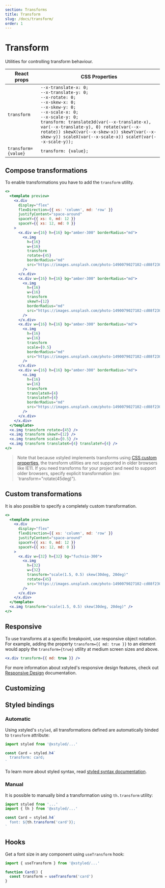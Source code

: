 ```yaml
---
section: Transforms
title: Transform
slug: /docs/transform/
order: 1
---
```


# Transform

Utilities for controlling transform behaviour.

<carbon-ad />

| React props         | CSS Properties                                                                                                                                                                                                                                                                                                                                                         |
| ------------------- | ---------------------------------------------------------------------------------------------------------------------------------------------------------------------------------------------------------------------------------------------------------------------------------------------------------------------------------------------------------------------- |
| `transform`         | `--x-translate-x: 0;`<br />`--x-translate-y: 0;`<br />`--x-rotate: 0;`<br />`--x-skew-x: 0;`<br />`--x-skew-y: 0;`<br />`--x-scale-x: 0;`<br />`--x-scale-y: 0;`<br />`transform: translate3d(var(--x-translate-x), var(--x-translate-y), 0) rotate(var(--x-rotate)) skewX(var(--x-skew-x)) skewY(var(--x-skew-y)) scaleX(var(--x-scale-x)) scaleY(var(--x-scale-y));` |
| `transform={value}` | `transform: {value};`                                                                                                                                                                                                                                                                                                                                                  |

## Compose transformations

To enable transformations you have to add the `transform` utility.

```jsx preview color=amber
<>
  <template preview>
    <x.div
      display="flex"
      flexDirection={{ xs: 'column', md: 'row' }}
      justifyContent="space-around"
      spaceY={{ xs: 0, md: 12 }}
      spaceY={{ xs: 12, md: 0 }}
    >
      <x.div w={16} h={16} bg="amber-300" borderRadius="md">
        <x.img
          h={16}
          w={16}
          transform
          rotate={45}
          borderRadius="md"
          src="https://images.unsplash.com/photo-1490079027102-cd08f2308c73?ixlib=rb-1.2.1&ixid=MXwxMjA3fDB8MHxwaG90by1wYWdlfHx8fGVufDB8fHw%3D&auto=format&fit=crop&w=285&h=285&q=80"
        />
      </x.div>
      <x.div w={16} h={16} bg="amber-300" borderRadius="md">
        <x.img
          h={16}
          w={16}
          transform
          skewY={12}
          borderRadius="md"
          src="https://images.unsplash.com/photo-1490079027102-cd08f2308c73?ixlib=rb-1.2.1&ixid=MXwxMjA3fDB8MHxwaG90by1wYWdlfHx8fGVufDB8fHw%3D&auto=format&fit=crop&w=285&h=285&q=80"
        />
      </x.div>
      <x.div w={16} h={16} bg="amber-300" borderRadius="md">
        <x.img
          h={16}
          w={16}
          transform
          scale={0.5}
          borderRadius="md"
          src="https://images.unsplash.com/photo-1490079027102-cd08f2308c73?ixlib=rb-1.2.1&ixid=MXwxMjA3fDB8MHxwaG90by1wYWdlfHx8fGVufDB8fHw%3D&auto=format&fit=crop&w=285&h=285&q=80"
        />
      </x.div>
      <x.div w={16} h={16} bg="amber-300" borderRadius="md">
        <x.img
          h={16}
          w={16}
          transform
          translateX={4}
          translateY={4}
          borderRadius="md"
          src="https://images.unsplash.com/photo-1490079027102-cd08f2308c73?ixlib=rb-1.2.1&ixid=MXwxMjA3fDB8MHxwaG90by1wYWdlfHx8fGVufDB8fHw%3D&auto=format&fit=crop&w=285&h=285&q=80"
        />
      </x.div>
    </x.div>
  </template>
  <x.img transform rotate={45} />
  <x.img transform skewY={12} />
  <x.img transform scale={0.5} />
  <x.img transform translateX={4} translateY={4} />
</>
```

> Note that because xstyled implements transforms using [CSS custom properties](https://developer.mozilla.org/en-US/docs/Web/CSS/Using_CSS_custom_properties), the transform utilities are not supported in older browsers like IE11. If you need transforms for your project and need to support older browsers, specify explicit transformation (ex: `transform="rotate(45deg)").

## Custom transformations

It is also possible to specify a completely custom transformation.

```jsx preview color=fuchsia
<>
  <template preview>
    <x.div
      display="flex"
      flexDirection={{ xs: 'column', md: 'row' }}
      justifyContent="space-around"
      spaceY={{ xs: 0, md: 12 }}
      spaceY={{ xs: 12, md: 0 }}
    >
      <x.div w={32} h={32} bg="fuchsia-300">
        <x.img
          h={32}
          w={32}
          transform="scale(1.5, 0.5) skew(30deg, 20deg)"
          rotate={45}
          src="https://images.unsplash.com/photo-1490079027102-cd08f2308c73?ixlib=rb-1.2.1&ixid=MXwxMjA3fDB8MHxwaG90by1wYWdlfHx8fGVufDB8fHw%3D&auto=format&fit=crop&w=285&h=285&q=80"
        />
      </x.div>
    </x.div>
  </template>
  <x.img transform="scale(1.5, 0.5) skew(30deg, 20deg)" />
</>
```

## Responsive

To use transforms at a specific breakpoint, use responsive object notation. For example, adding the property `transform={{ md: true }}` to an element would apply the `transform={true}` utility at medium screen sizes and above.

```jsx
<x.div transform={{ md: true }} />
```

For more information about xstyled's responsive design features, check out [Responsive Design](/docs/responsive-design/) documentation.

## Customizing


<CustomizeTransforms />

## Styled bindings

### Automatic

Using xstyled's `styled`, all transformations defined are automatically binded to `transform` attribute:

```js
import styled from '@xstyled/...'

const Card = styled.h4`
  transform: card;
`
```

To learn more about styled syntax, read [styled syntax documentation](/docs/enhanced-styled-components/).

### Manual

It is possible to manually bind a transformation using `th.transform` utility:

```js
import styled from '...'
import { th } from '@xstyled/...'

const Card = styled.h4`
  font: ${th.transform('card')};
`
```

## Hooks

Get a font size in any component using `useTransform` hook:

```js
import { useTransform } from '@xstyled/...'

function Card() {
  const transform = useTransform('card')
}
```
